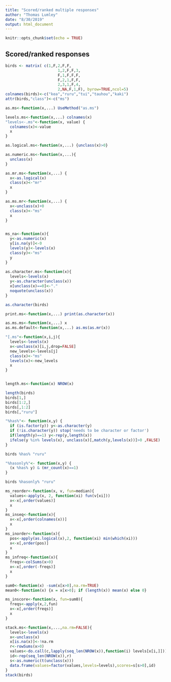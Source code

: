 ```yaml
---
title: "Scored/ranked multiple responses"
author: "Thomas Lumley"
date: "8/30/2019"
output: html_document
---
```


```r
knitr::opts_chunk$set(echo = TRUE)
```

## Scored/ranked responses

```r
birds <- matrix( c(1,F,2,F,F,
                       1,2,F,F,3,
                       F,1,F,F,F,
                       F,2,1,F,F,
                       2,3,1,F,4,
                       2,NA,F,1,F), byrow=TRUE,ncol=5)
colnames(birds)<-c("kea","ruru","tui","tauhou","kaki")
attr(birds,"class")<-c("ms")
```




```r
as.ms<-function(x,...) UseMethod("as.ms")

levels.ms<-function(x,...) colnames(x)
"levels<-.ms"<-function(x, value) {
  colnames(x)<-value
  x
}

as.logical.ms<-function(x,...) {unclass(x)>0}

as.numeric.ms<-function(x,...){
  unclass(x)
}

as.mr.ms<-function(x,...) {
  x<-as.logical(x)
  class(x)<-"mr"
  x
}

as.ms.mr<-function(x,...) {
  x<-unclass(x)+0
  class(x)<-"ms"
  x
}


ms_na<-function(x){
  y<-as.numeric(x)
  y[is.na(y)]<-0
  levels(y)<-levels(x)
  class(y)<-"ms"
  y
}
    
as.character.ms<-function(x){
  levels<-levels(x)
  y<-as.character(unclass(x))
  x[unclass(x)==0]<-"."
  noquote(unclass(x))
}

as.character(birds)

print.ms<-function(x,...) print(as.character(x))

as.ms.ms<-function(x,...) x
as.ms.default<-function(x,...) as.ms(as.mr(x))

```



```r
"[.ms"<-function(x,i,j){
  levels<-levels(x)
  x<-unclass(x)[i,j,drop=FALSE]
  new_levels<-levels[j]
  class(x)<-"ms"
  levels(x)<-new_levels
  x
}


length.ms<-function(x) NROW(x)

length(birds)
birds[1,]
birds[1:2,]
birds[,1:2]
birds[,"ruru"]
```



```r
"%has%"<- function(x,y) {
  if (is.factor(y)) y<-as.character(y)
  if (!is.character(y)) stop('needs to be character or factor')
  if(length(y)==1) y<-rep(y,length(x))
  ifelse(y %in% levels(x), unclass(x)[,match(y,levels(x))]>0 ,FALSE)
}

birds %has% "ruru"

"%hasonly%"<- function(x,y) {
  (x %has% y) & (mr_count(x)==1)
}

birds %hasonly% "ruru"
```



```r
ms_reorder<-function(x, v, fun=median){
  values<-apply(x, 2, function(xi) fun(v[xi]))
  x<-x[,order(values)]
  x
}
ms_inseq<-function(x){
  x<-x[,order(colnames(x))]
  x
}
ms_inorder<-function(x){
  pos<-apply(as.logical(x),2, function(xi) min(which(xi)))
  x<-x[,order(pos)]
  x
}
ms_infreq<-function(x){
  freqs<-colSums(x>0)  
  x<-x[,order(-freqs)]
  x
}

sum0<-function(x) -sum(x[x>0],na.rm=TRUE)
mean0<-function(x) {x = x[x>0]; if (length(x)) mean(x) else 0}

ms_inscore<-function(x, fun=sum0){
  freqs<-apply(x,2,fun)  
  x<-x[,order(freqs)]
  x
}
```




```r
stack.ms<-function(x,...,na.rm=FALSE){
  levels<-levels(x)
  x<-unclass(x)
  x[is.na(x)]<-!na.rm
  r<-rowSums(x>0)
  values<-do.call(c,lapply(seq_len(NROW(x)),function(i) levels[x[i,]]))
  id<-rep(seq_len(NROW(x)),r)
  s<-as.numeric(t(unclass(x)))
  data.frame(values=factor(values,levels=levels),scores=s[s>0],id)
}
stack(birds)
```